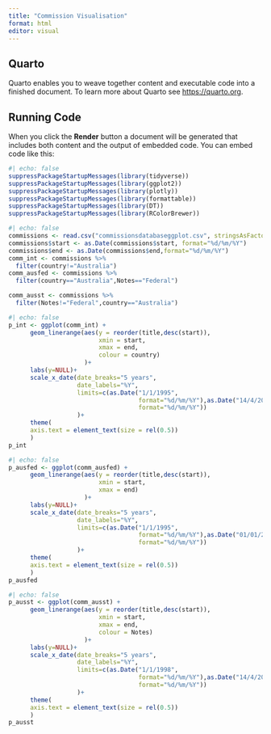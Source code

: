 ```yaml
---
title: "Commission Visualisation"
format: html
editor: visual
---
```


## Quarto

Quarto enables you to weave together content and executable code into a finished document. To learn more about Quarto see <https://quarto.org>.

## Running Code

When you click the **Render** button a document will be generated that includes both content and the output of embedded code. You can embed code like this:

```r
#| echo: false
suppressPackageStartupMessages(library(tidyverse))
suppressPackageStartupMessages(library(ggplot2))
suppressPackageStartupMessages(library(plotly))
suppressPackageStartupMessages(library(formattable))
suppressPackageStartupMessages(library(DT))
suppressPackageStartupMessages(library(RColorBrewer))
```

```r
#| echo: false
commissions <- read.csv("commissionsdatabaseggplot.csv", stringsAsFactors = F)
commissions$start <- as.Date(commissions$start, format="%d/%m/%Y")
commissions$end <- as.Date(commissions$end,format="%d/%m/%Y")
comm_int <- commissions %>%
  filter(country!="Australia")
comm_ausfed <- commissions %>%
  filter(country=="Australia",Notes=="Federal")

comm_ausst <- commissions %>%
  filter(Notes!="Federal",country=="Australia")

```

```r
#| echo: false
p_int <- ggplot(comm_int) +
      geom_linerange(aes(y = reorder(title,desc(start)), 
                         xmin = start,
                         xmax = end,
                         colour = country)
                     )+
      labs(y=NULL)+
      scale_x_date(date_breaks="5 years",
                   date_labels="%Y",
                   limits=c(as.Date("1/1/1995",
                                    format="%d/%m/%Y"),as.Date("14/4/2023",
                                    format="%d/%m/%Y"))
                   )+
      theme(
      axis.text = element_text(size = rel(0.5))
      )
p_int

```

```r
#| echo: false
p_ausfed <- ggplot(comm_ausfed) +
      geom_linerange(aes(y = reorder(title,desc(start)), 
                         xmin = start,
                         xmax = end)
                     )+
      labs(y=NULL)+
      scale_x_date(date_breaks="5 years",
                   date_labels="%Y",
                   limits=c(as.Date("1/1/1995",
                                    format="%d/%m/%Y"),as.Date("01/01/2018",
                                    format="%d/%m/%Y"))
                   )+
      theme(
      axis.text = element_text(size = rel(0.5))
      )
p_ausfed
```

```r
#| echo: false
p_ausst <- ggplot(comm_ausst) +
      geom_linerange(aes(y = reorder(title,desc(start)), 
                         xmin = start,
                         xmax = end,
                         colour = Notes)
                     )+
      labs(y=NULL)+
      scale_x_date(date_breaks="5 years",
                   date_labels="%Y",
                   limits=c(as.Date("1/1/1998",
                                    format="%d/%m/%Y"),as.Date("14/4/2023",
                                    format="%d/%m/%Y"))
                   )+
      theme(
      axis.text = element_text(size = rel(0.5))
      )
p_ausst
```
